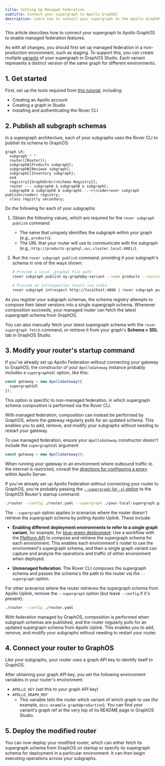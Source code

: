 ```yaml
---
title: Setting Up Managed Federation
subtitle: Connect your supergraph to Apollo GraphOS
description: Learn how to connect your supergraph to the Apollo GraphOS platform for managed GraphQL federation.
---
```


This article describes how to connect your supergraph to Apollo GraphOS to enable managed federation features.

<Note>

As with all changes, you should first set up managed federation in a non-production environment, such as staging. To support this, you can create multiple [variants](/graphos/get-started/concepts/graphs-and-variants#variants) of your supergraph in GraphOS Studio. Each variant represents a distinct version of the same graph for different environments.

</Note>

## 1. Get started

First, set up the tools required from [this tutorial](/graphos/get-started/quickstart), including:

- Creating an Apollo account
- Creating a graph in Studio
- Installing and authenticating the Rover CLI

## 2. Publish all subgraph schemas

In a supergraph architecture, each of your subgraphs uses the Rover CLI to publish its schema to GraphOS:

```mermaid
graph LR;
  subgraph " "
  router([Router]);
  subgraphA[Products subgraph];
  subgraphB[Reviews subgraph];
  subgraphC[Inventory subgraph];
  end
  registry{{GraphOS<br/>Schema Registry}};
  router --- subgraphA & subgraphB & subgraphC;
  subgraphA & subgraphB & subgraphC -.->|<code>rover subgraph publish</code>| registry;
  class registry secondary;
```

Do the following for each of your subgraphs:

1. Obtain the following values, which are required for the `rover subgraph publish` command:

    * The name that uniquely identifies the subgraph within your graph (e.g., `products`).
    * The URL that your router will use to communicate with the subgraph (e.g., `http://products-graphql.svc.cluster.local:4001/`).

2. Run the `rover subgraph publish` command, providing it your subgraph's schema in one of the ways shown:

    ```bash
    # Provide a local .graphql file path
    rover subgraph publish my-graph@my-variant --name products --routing-url http://products-graphql.svc.cluster.local:4001/ --schema ./schema.graphql 

    # Provide an introspection result via stdin
    rover subgraph introspect http://localhost:4000 | rover subgraph publish my-graph@my-variant --name products --routing-url http://products-graphql.svc.cluster.local:4001/ --schema -
    ```

As you register your subgraph schemas, the schema registry attempts to compose their latest versions into a single supergraph schema. Whenever composition succeeds, your managed router can fetch the latest supergraph schema from GraphOS.

You can also manually fetch your latest supergraph schema with the `rover supergraph fetch` command, or retrieve it from your graph's **Schema > SDL** tab in GraphOS Studio.

## 3. Modify your router's startup command

<ExpansionPanel title="Using Apollo Gateway?">

If you've already set up Apollo Federation without connecting your gateway to GraphOS, the constructor of your `ApolloGateway` instance probably includes a `supergraphSdl` option, like this:

```js {2}
const gateway = new ApolloGateway({
  supergraphSdl
});
```

This option is specific to non-managed federation, in which supergraph schema composition is performed via the Rover CLI.

With managed federation, composition can instead be performed by GraphOS, where the gateway regularly polls for an updated schema. This enables you to add, remove, and modify your subgraphs without needing to restart your gateway.

To use managed federation, ensure your `ApolloGateway` constructor doesn't include the `supergraphSdl` argument:

```js
const gateway = new ApolloGateway();
```

When running your gateway in an environment where outbound traffic to the internet is restricted, consult the [directions for configuring a proxy](/apollo-server/security/proxy-configuration) within Apollo Server.

</ExpansionPanel>

If you've already set up Apollo Federation without connecting your router to GraphOS, you're probably passing the [`--supergraph` (or `-s`) option](/router/configuration/overview/#-s----supergraph) to the GraphOS Router's startup command:

```sh
./router --config ./router.yaml --supergraph ./your-local-supergraph.graphql
```

The `--supergraph` option applies in scenarios where the router doesn't retrieve the supergraph schema by polling Apollo Uplink. These include:

* **Enabling different deployment environments to refer to a single graph variant**, for example, for [blue-green deployment](./deployment/#example-blue-green-deployment): Use a workflow with the [Platform API](/graphos/reference/platform-api/) to compose and retrieve the supergraph schema for each environment. This enables each environment's router to use the environment's supergraph schema, and then a single graph variant can capture and analyze the operations and traffic of either environment when deployed.

* **Unmanaged federation**: The Rover CLI composes the supergraph schema and passes the schema's file path to the router via the `--supergraph` option.

For other scenarios where the router retrieves the supergraph schema from Apollo Uplink, remove the `--supergraph` option (but leave `--config` if it's present):

```sh
./router --config ./router.yaml
```

With federation managed by GraphOS, composition is performed when subgraph schemas are published, and the router regularly polls for an updated supergraph schema from Apollo Uplink. This enables you to add, remove, and modify your subgraphs without needing to restart your router.


## 4. Connect your router to GraphOS

Like your subgraphs, your router uses a graph API key to identify itself to GraphOS.

<ObtainGraphApiKey />

After obtaining your graph API key, you set the following environment variables in your router's environment:

- `APOLLO_KEY` (set this to your graph API key)
- `APOLLO_GRAPH_REF`
    - This variable tells the router which variant of which graph to use (for example, `docs-example-graph@production`). You can find your variant's graph ref at the very top of its README page in GraphOS Studio.

## 5. Deploy the modified router

You can now deploy your modified router, which can either fetch its supergraph schema from GraphOS on startup or specify its supergraph schema for deployment in a particular environment. It can then begin executing operations across your subgraphs.
